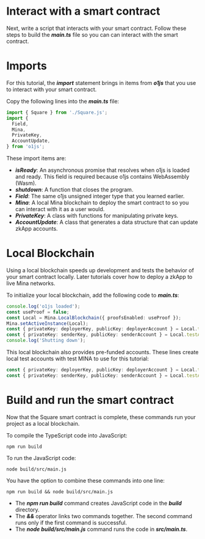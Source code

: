 # Interact with a smart contract
Next, write a script that interacts with your smart contract. Follow these steps to build the ***main.ts*** file so you can can interact with the smart contract.


# Imports
For this tutorial, the ***import*** statement brings in items from ***o1js*** that you use to interact with your smart contract.

Copy the following lines into the ***main.ts*** file:

```ts
import { Square } from './Square.js';
import {
  Field,
  Mina,
  PrivateKey,
  AccountUpdate,
} from 'o1js';
```

These import items are:

* ***isReady***: An asynchronous promise that resolves when o1js is loaded and ready. This field is required because o1js contains WebAssembly (Wasm).
* ***shutdown***: A function that closes the program.
* ***Field***: The same o1js unsigned integer type that you learned earlier.
* ***Mina***: A local Mina blockchain to deploy the smart contract to so you can interact with it as a user would.
* ***PrivateKey***: A class with functions for manipulating private keys.
* ***AccountUpdate***: A class that generates a data structure that can update zkApp accounts.

# Local Blockchain
Using a local blockchain speeds up development and tests the behavior of your smart contract locally. Later tutorials cover how to deploy a zkApp to live Mina networks.

To initialize your local blockchain, add the following code to ***main.ts***:

```ts
console.log('o1js loaded');
const useProof = false;
const Local = Mina.LocalBlockchain({ proofsEnabled: useProof });
Mina.setActiveInstance(Local);
const { privateKey: deployerKey, publicKey: deployerAccount } = Local.testAccounts[0];
const { privateKey: senderKey, publicKey: senderAccount } = Local.testAccounts[1];
console.log('Shutting down');
```

This local blockchain also provides pre-funded accounts. These lines create local test accounts with test MINA to use for this tutorial:

```ts
const { privateKey: deployerKey, publicKey: deployerAccount } = Local.testAccounts[0];
const { privateKey: senderKey, publicKey: senderAccount } = Local.testAccounts[1];
```

# Build and run the smart contract
Now that the Square smart contract is complete, these commands run your project as a local blockchain.

To compile the TypeScript code into JavaScript:

```shell
npm run build
```

To run the JavaScript code:

```shell
node build/src/main.js
```

You have the option to combine these commands into one line:

```shell
npm run build && node build/src/main.js
```

* The ***npm run build*** command creates JavaScript code in the ***build*** directory.
* The ***&&*** operator links two commands together. The second command runs only if the first command is successful.
* The ***node build/src/main.js*** command runs the code in ***src/main.ts***.

